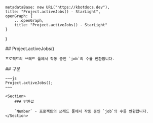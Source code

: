 
    metadataBase: new URL("https://kbotdocs.dev"),
    title: "Project.activeJobs() - StarLight",
    openGraph: {
        ...openGraph,
        title: "Project.activeJobs() - StarLight"
    }
}

<Section>
    ## Project.activeJobs()

    프로젝트의 쓰레드 풀에서 작동 중인 `job`의 수를 반환합니다.
</Section>
<Section>
    ## 구문

    ~~~js
    Project.activeJobs();
    ~~~

    <Section>
        ### 반환값

        `Number` - 프로젝트의 쓰레드 풀에서 작동 중인 `job`의 수를 반환합니다.
    </Section>
</Section>